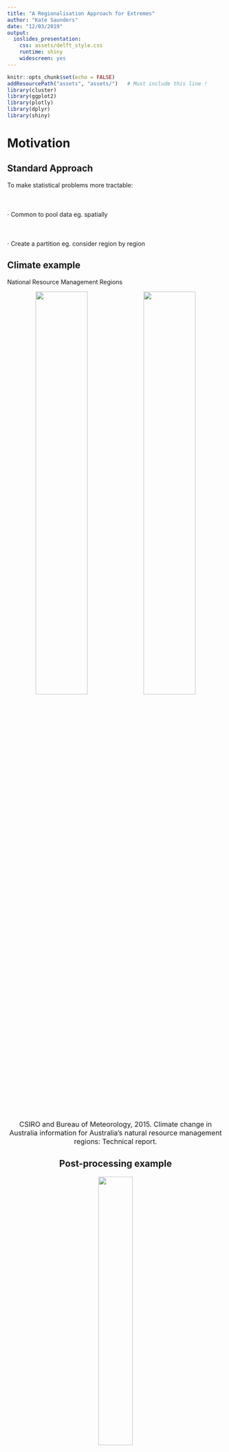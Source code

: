 ```yaml
---
title: "A Regionalisation Approach for Extremes"
author: "Kate Saunders"
date: "12/03/2019"
output: 
  ioslides_presentation:
    css: assets/delft_style.css
    runtime: shiny
    widescreen: yes
---
```

  
<style>
  .fullslide img {
    margin-top: -85px;
    margin-left: -60px;
    width: 900px; 
    height: 700px;
  }
</style>
  
```r
knitr::opts_chunk$set(echo = FALSE)
addResourcePath("assets", "assets/")   # Must include this line !
library(cluster)
library(ggplot2)
library(plotly)
library(dplyr)
library(shiny)
```

# Motivation

## Standard Approach

To make statistical problems more tractable:
  <br>
  <br>
  <br>
  <br>
  $\cdot$ Common to pool data eg. spatially
<br>
  <br>
  <br>
  <br>
  $\cdot$ Create a partition eg. consider region by region

## Climate example

National Resource Management Regions

<center>
<img src= "talk_img/NRM_sub_clusters.png" width = 49%>
<img src= "talk_img/NRM_super_clusters.png" width = 49%>
  
<font size="3">
CSIRO and Bureau of Meteorology, 2015. Climate change in Australia information for Australia's natural resource management regions: Technical report.
</font>

## Post-processing example

<center>
<img src= "talk_img/aerial_post_processing.png" width = 40%>
</center>
<br>
<font size="3">
Whan, Kirien, and Maurice Schmeits. "Comparing area probability forecasts of (extreme) local precipitation using parametric and machine learning statistical postprocessing methods." Monthly Weather Review 146.11 (2018): 3651-3673.</font>


## Question 

<br><br><br><br><br>
<font color="2292B5">**How should partition regions for the analysis of extremes?** </font> 

## Application

```r
wdir = paste(getwd(), "data", sep = "/")
mainland_df = readRDS(paste(wdir, "mainland_df.rds", sep =  "/"))
tas_df = readRDS(paste(wdir, "tas_df.rds", sep =  "/"))
coords = readRDS(paste(wdir, "region_coords.rds", sep = "/")) %>%
dplyr::bind_rows()
station_plot <- ggplot(data = coords) +
geom_point(aes(x = longitude, y = latitude), size = 0.2, alpha = 0.5) +
geom_path(data = mainland_df, aes(x = Long, y =Lat)) +
geom_path(data = tas_df, aes(x = Long, y =Lat)) +
xlab("Longitude") +
ylab("Latitude") +
ggtitle("Station Locations") +
coord_fixed() +
theme_bw()
station_plot
```
<font color="2292B5">**Create regions that are likely to experience similar impacts** </font>

## Regionalisation

<center>
<img src= "talk_img/aus_regionalisation.png" width = 70%>

<font color="2292B5">**These regions can then inform our statistical analysis** </font>

## Outline 

<font color="2292B5">**1. Regionalisation** </font>

* Clustering
* Dependence of bivariate extremes
* Practicalities
* Classification

<font color="2292B5">**2. Visualise spatial dependence** </font>

* Max-stable processes

<!-- <font color="2292B5">**3. Spatial post-processing** </font> -->


# Regionalisation

## Clustering Distance

<br><br>
<font color="2292B5">**Require:**</font> Measure of closeness between two locations<br/ >
<br><br>
<font color="2292B5">**Want:**</font> Form clusters based on extremal dependence<br/ >
<br><br>
<font color="2292B5">**Solution:**</font> The F-madogram distance</br>

<br><br><br><br>
<font size="3">
Bernard, Elsa, et al. "Clustering of maxima: Spatial dependencies among heavy rainfall in France." Journal of Climate 26.20 (2013): 7929-7937.
</font>

## F-madogram distance

<font color="2292B5">$$d(x_i, x_j) = \tfrac{1}{2} \mathbb{E} \left[ \left| F_i(M_{x_i}) - F_j(M_{x_j}) \right| \right]$$</font>
where
<font color="2292B5">$M_{x_i}$</font> is the annual maximum rainfall at location
<font color="2292B5">$x_i \in \mathbb{R}^2$</font> and <font color="2292B5">$F_i$</font> is the distribution function of
<font color="2292B5">$M_{x_i}$</font>.

<br>
<font color="2292B5"> **Advantages:** </font>

* Only use the raw block (annual) maxima
* No information about climate or topography
* Non-parametric estimation (fast)

<br>
<font size="3">
Cooley, D., Naveau, P. and Poncet, P., 2006. Variograms for spatial max-stable random fields. In Dependence in probability and statistics (pp. 373-390). Springer, New York, NY.
</font>

<div class="notes">
- In spatial statistics normally we have a notion of how close two things are using the variogram
- For heavy-tail distribution (problem) variance isn't finite
- Fmadogram gets aroudn this by using distribution funcitons
- Estiamte this distance non-parametrically
- Just going to consider hte clustering in terms of hte dependence
</div>
  
## Extremal Coefficient
  
For <font color="2292B5">$M_{x_i}$</font> and
<font color="2292B5">$M_{x_j}$</font> with common Fréchet marginals is
<font color="2292B5">$$\mathbb{P}\left( M_{x_i} \leq z, M_{x_j} \leq z \right) = \left[\mathbb{P}(M_{x_i}\leq z)\mathbb{P}(M_{x_i}\leq z)) \right]^{\tfrac{1}{2}\theta(x_i - x_j)}. %= \exp\left(\dfrac{-\theta(h)}{z}\right),$$</font>
  where <font color="2292B5">$\theta(x_i - x_j)$</font> is the extremal coefficient and the range of <font color="2292B5">$\theta(x_i - x_j)$ is $[1 , 2]$</font>.

Can express the F-madogram as:
  <font color="2292B5">
  $$d(x_i, x_j) = \dfrac{\theta(x_i - x_j) - 1}{2(\theta(x_i - x_j) + 1)},$$</font>
  so the range of <font color="2292B5">$d(x_i, x_j)$</font> is <font color="2292B5">$[0 , 1/6]$</font>.

<div class="notes">
  - Extremal coefficient is a measure for parital dependence
- Using it for clustering, means our clsuters will have a natural interpretation
- Importnat to note the range (talk about that again in a little bit)
</div>
  
## Clustering
<br><br>
$\checkmark$ Distance

<br><br><br>
  $?$ Algorithm

## K-Medoids Clustering and PAM

1. Randomly select an initial set of <font color="2292B5">$K$</font> stations. These are the set of the initial medoids.
2. Assign each station, <font color="2292B5">$x_i$</font>, to its closest medoid, <font color="2292B5">$m_k$</font>, based on the F-madogram distance.
3. For each cluster, <font color="2292B5">$C_k$</font>, update the medoid according to
<font color="2292B5">
  $$m_k = \mathop{\mathrm{argmin}}\limits_{x_i \in C_k} \sum_{x_j \in C_k} d(x_i, x_j).$$</font>
  4. Repeat steps 2. -- 4. until the medoids are no longer updated.

<br>
  <font size="3">Kaufman, L. and Rousseeuw, P.J., 1990. Partitioning around medoids (PAM). Finding groups in data: an introduction to cluster analysis, pp.68-125.</font>
  
## Example: Southwest Western Australia
  
```r

plot_coords = readRDS(paste(wdir, "plot_coords.rds", sep =  "/"))
text.type.large <- element_text(size = 12)
text.type.small <- element_text(size = 11)

gg_color_hue <- function(n) {
  hues = seq(15, 375, length = n + 1)
  hcl(h = hues, l = 65, c = 100)[1:n]
}

plot_coords <- plot_coords %>%
  mutate(temp = if_else(distance_type == plot_coords$distance_type[1],
                        T, F)) %>%
  mutate(cluster_id = cluster_id + temp*10) %>%
  mutate(cluster_id = if_else(cluster_id == 12, 1, cluster_id)) %>%
  mutate(cluster_id = if_else(cluster_id == 11, 3, cluster_id)) %>%
  mutate(cluster_id = if_else(cluster_id == 15, 2, cluster_id)) %>%
  mutate(cluster_id = if_else(cluster_id == 17, 4, cluster_id)) %>%
  mutate(cluster_id = if_else(cluster_id == 13, 7, cluster_id)) %>%
  mutate(cluster_id = if_else(cluster_id == 16, 5, cluster_id)) %>%
  mutate(cluster_id = if_else(cluster_id == 14, 6, cluster_id))

plot_title = "K-medoids clustering"

cluster_plot <- ggplot() +
  geom_point(data = plot_coords %>% 
               filter(distance_type == plot_coords$distance_type[1]),
             aes(x = longitude, y = latitude,
                 col = as.factor(cluster_id),
                 shape = as.factor(cluster_id%%6),
                 key = cluster_id), size = 0.8) + #,
  # group = distance_type)) +
  coord_fixed() +
  # facet_wrap(~distance_type, ncol = 2) +
  geom_path(data = mainland_df, aes(x = Long, y = Lat)) +
  geom_path(data = tas_df, aes(x = Long, y = Lat)) +
  scale_x_continuous(limits = range(plot_coords$longitude) + c(-0.1, 0.1)) +
  scale_y_continuous(limits = range(plot_coords$latitude) + c(-0.1, 0.1)) +
  scale_color_manual(values = gg_color_hue(10)[c(1,2,3,4,5,6,7, rep(8,2))]) + 
  # red, orange, #brown, # green, #lightgreen, #light blue, #blue
  theme_bw() +
  xlab("Longitude") +
  ylab("Latitude") +
  ggtitle(plot_title) +
  theme(legend.position = "none",
        legend.text = text.type.small,
        strip.text.x = text.type.large,
        axis.text = text.type.small,
        plot.title = text.type.large,
        axis.title = text.type.large)

ggplotly(cluster_plot, source = "select", tooltip = c("key"))
```

## Example

Consider the <font color="2292B5"> $\max \{ \| x_i - x_j \|, 2\}$</font> as the clustering distance.
```r
set.seed(1)
cap = 2
theta = seq(0, 2*pi, length.out = 360)
circle = data.frame(x = cap*cos(theta), y = cap*sin(theta))

# CAP ON DISTANCE
xshift = 7

x0 = rnorm(500, 0, 1)
y0 = rnorm(500, 0, 1)

x1 = x0 + xshift
y1 = y0

x = c(x0,x1)
y = c(y0,y1)

DD = dist(cbind(x,y))
i = which(DD > cap)
DD[i] = cap

pam_clusters = pam(DD, k = 2)

k = 2
cap_df = data.frame(x,y)
cap_df$K = rep(k, nrow(cap_df))
cap_df$cluster_id = pam_clusters$clustering
cap_df$medoids_x = rep(NA, nrow(cap_df))
cap_df$medoids_y = rep(NA, nrow(cap_df))
cap_df$medoids_x[pam_clusters$medoids] = cap_df$x[pam_clusters$medoids]
cap_df$medoids_y[pam_clusters$medoids] = cap_df$y[pam_clusters$medoids]

kmedoids_eg1_plot <- ggplot() +
  geom_point(data = cap_df, aes(x=x, y=y,
                                col = as.factor(pam_clusters$clustering),
                                shape = as.factor(pam_clusters$clustering),
                                text = paste("Cluster ID:", as.factor(pam_clusters$clustering)))) +
  scale_color_manual(values = c("purple", "orange")) +
  geom_point(data = cap_df, aes(x = medoids_x,
                                y = medoids_y),
             col = "black", shape = 20, size = 2) +
  geom_path(aes(x = circle$x, y = circle$y), linetype = "dashed") +
  geom_path(aes(x = circle$x + xshift, y = circle$y), linetype = "dashed") +
  coord_fixed() +
  xlab("") + ylab("") +
  theme_bw() +
  theme(legend.position = "none") +
  ggtitle("Example of K-Medoids showing spurious clustering")

ggplotly(kmedoids_eg1_plot, tooltip = c("text"))

```

## Density example

```r

xshift = 7
x0 = rnorm(1000, 0, 1)
y0 = rnorm(1000, 0, 1)

i = sample(1:length(x0), 100)
x1 = x0[i] + xshift
y1 = y0[i]

x = c(x0,x1)
y = c(y0,y1)

cap = 2
DD = dist(cbind(x,y))
i = which(DD > cap)
DD[i] = cap

pam_clusters_1 = pam(DD, k = 2)

plot_df = data.frame(x,y)
plot_df$K = paste("K = ", c(rep(2, length(x))))
plot_df$cluster_id = c(pam_clusters_1$clustering)
plot_df$medoids_x = rep(NA, nrow(plot_df))
plot_df$medoids_y = rep(NA, nrow(plot_df))
plot_df$medoids_x[pam_clusters_1$medoids] = plot_df$x[pam_clusters_1$medoids]
plot_df$medoids_y[pam_clusters_1$medoids] = plot_df$y[pam_clusters_1$medoids]

density_eg_plot <- ggplot(plot_df) +
  geom_point(aes(x = x, y = y,
                 col = as.factor(cluster_id),
                 shape = as.factor(cluster_id),
                 text = paste("Cluster ID:", as.factor(cluster_id)))) +
  geom_point(aes(x = medoids_x,
                 y = medoids_y),
             col = "black", shape = 20, size = 2) +
  coord_fixed() +
  theme_bw() +
  facet_wrap( ~ K, nrow = 2) +
  theme(legend.position = "none") +
  ggtitle("Station Density Example of K-Medoids")

ggplotly(density_eg_plot, tooltip = c("text"))

```

## Gridded data

* Ensure there are sufficient medoids

<br>
  
  * Spatial density is changed by land-sea and domain boundaries  

<br>
  
  * Tendancy toward clusters of equal size 

<br>
  
  * Clustering is in F-madogram space not Euclidean  

## Hierarchical Clustering

<center>
  <img src= "talk_img/TAS_linkage_average.png" width = 50%>
  </center>
  
  <font color="2292B5">**Linkage Rule:**</font>
  For each pair of clusters, <font color="2292B5">$C_k$</font> and <font color="2292B5">$C_k'$</font>
<!-- , define the distance between the clusters as -->
<font color="2292B5">$$d(C_k, C_{k'}) = \frac{1}{|C_k| |C_{k'}|} \sum_{x_k \in C_k} \sum_{x_{k'} \in C_{k'}} d(x_k, x_{k'}).$$</font>
  
  <!-- ## Hierarchical Clustering -->
  
  <!-- 1. Each station starts in its own cluster -->
  <!-- 2. For each pair of clusters, <font color="2292B5">$C_k$</font> and <font color="2292B5">$C_k'$</font>, define the distance between the clusters as -->
  <!-- <font color="2292B5">$$d(C_k, C_{k'}) = \frac{1}{|C_k| |C_{k'}|} \sum_{x_k \in C_k} \sum_{x_{k'} \in C_{k'}} d(x_k, x_{k'}).$$</font> -->
  <!-- 3. Merge the the clusters with the smallest distance -->
  <!-- 4. Update the distances relative to the new cluster -->
  <!-- 5. Repaet steps 3 - 5, until all points are combined in a single cluster -->
  
## Back to the first example
  
```r

plot_title = "Comparison"

plot_coords = readRDS(paste(wdir, "plot_coords.rds", sep =  "/"))

plot_coords <- plot_coords %>%
  mutate(temp = if_else(distance_type == plot_coords$distance_type[1],  
                        T, F)) %>%
  mutate(cluster_id = cluster_id + temp*10) %>%
  mutate(cluster_id = if_else(cluster_id == 12, 1, cluster_id)) %>%
  mutate(cluster_id = if_else(cluster_id == 11, 3, cluster_id)) %>%
  mutate(cluster_id = if_else(cluster_id == 15, 2, cluster_id)) %>%
  mutate(cluster_id = if_else(cluster_id == 17, 4, cluster_id)) %>%
  mutate(cluster_id = if_else(cluster_id == 13, 7, cluster_id)) %>%
  mutate(cluster_id = if_else(cluster_id == 16, 8, cluster_id)) %>%
  mutate(cluster_id = if_else(cluster_id == 14, 6, cluster_id)) 


cluster_plot1 <- ggplot() +
  geom_point(data = plot_coords,
             aes(x = longitude, y = latitude,
                 col = as.factor(cluster_id),
                 shape = as.factor(cluster_id%%6),
                 group = distance_type), size = 0.8) +
  coord_fixed() +
  facet_wrap(~distance_type, ncol = 2) +
  geom_path(data = mainland_df, aes(x = Long, y = Lat)) +
  geom_path(data = tas_df, aes(x = Long, y = Lat)) +
  scale_x_continuous(limits = range(plot_coords$longitude) + c(-0.1, 0.1)) +
  scale_y_continuous(limits = range(plot_coords$latitude) + c(-0.1, 0.1)) +
  scale_color_manual(values = gg_color_hue(10)[c(1,2,3,4,5,6,7, 8,9,10)]) + 
  theme_bw() +
  xlab("Longitude") +
  ylab("Latitude") +
  ggtitle(plot_title) +
  theme(legend.position = "none",
        legend.text = text.type.small,
        strip.text.x = text.type.large,
        axis.text = text.type.small,
        plot.title = text.type.large,
        axis.title = text.type.large)

# got a bug here - need to find out what it is!!!
# ggplotly(cluster_plot1)
cluster_plot1
```

## Classify

* Classify a station relative to its closest neighbours
* Use a weighted classification $w$-kNN

<center>
  <img src= "talk_img/classification.png" width = 65%>
  
  <div class="notes">
  * clustering is so good not really much need
* Need to be able to classify locations without a station
* Need to be able to identify regional boundaries
</div>
  
## Results
  
```r
shinyAppDir("shiny_apps/region_summary/", 
            options = list(width = "100%", height = 700))
```

## Choosing a cut height
  
  <center>
  <img src= "talk_img/missing_fmado.png" width = 100%>
  </center>
  
  <div class="notes">
  Depends on what you are trying to do?
  
  Lower cut heights ~0.115 stronger dependence

Higher cut heights ~0.133 weaer dependence

Low than 0.1 (very strong dependence, starts to decrease rapidly to zero - clusters become small)

Greater than 0.135 (very week depdence, starts to decrease rapidly to zero - clusters become small)

Depends on the topography as well
</div>
  
## Similar Dependence
  
  <br>
  <br>
  <br>
  <font color="2292B5"> **Where can we assume a common dependence structure for extremes?** </font >

<div class="notes">
* Created this regionalisation
* Used a measure for partial dependence
* How well do we do at creating regions of similar dependence
* Can we assume a similar dependence structure
</div>
  
# Visualising Dependence

## Max-stable Processes
  
<!-- <font color="2292B5"> **Advantages:** </font > -->

  * Extremes in continuous space with dependence <br/>
  <br/>
  * Natural extension from univariate extreme value theory  <br/>
  <br/>
  * Univariate marginal distributions are GEV distributions <br/>
  <br/>
  * Can simulate from these processes

## Max-Stable Definition

Let <font color="2292B5">$\{Z_i\}_{i \geq 1}$</font> be a sequence of independent copies of a stochastic process
<font color="2292B5">$\{ Z(x) : x \in \mathcal{X} \subset \mathbb{R}^2 \}$</font>. <br />
<br />
The process
<font color="2292B5">$Z(x)$</font> is max-stable, if there exist normalising functions,
<font color="2292B5">$\{a_n(x)\} \in \mathbb{R}^+$</font> and
<font color="2292B5">$\{b_n(x)\} \in \mathbb{R}$</font>, such that
<font color="2292B5">$$	Z(x) \stackrel{d}{=} \lim_{n\to\infty} \dfrac{ \max _{i=1,\dots,n} Z_i(x) - b_{n}(x) }{ a_{n}(x) }, \quad x \in \mathcal{X}.$$
</font>
If the limiting process for the partial maxima process exists and is non-degenerate, then it is a max-stable process.

(De Haan 2006)

## Spectral Representation

Any non-degenerate simple max-stable process
<font color="2292B5">$\{ Z(x): x \in \mathcal{X}\}$</font> defined on a compact set <font color="2292B5">$\mathcal{X} \subset \mathbb{R}^2$</font>, with continuous sample paths satisfies
<font color="2292B5">$$	Z(x) \stackrel{d}{=} \max_{i \geq 1} \zeta_i Y_i(x), \quad\quad x \in \mathcal{X}, $$</font>
where <font color="2292B5">$\{\zeta_i: i \geq 1 \}$</font> are points of a Poisson process on
<font color="2292B5">$(0, \infty)$</font> with intensity
<font color="2292B5">$\zeta^{-2}\hbox{d}\zeta$</font>, and
<font color="2292B5">$Y_i$</font> are independent copies of a non-negative stochastic process
<font color="2292B5">$\{Y(x): x\in \mathcal{X}\}$</font> with continuous sample paths such that the
<font color="2292B5">$\mathbb{E}\lbrace Y(x) \rbrace = 1$</font> for all
<font color="2292B5">$x \in \mathcal{X}$</font>.

(De Haan 1984, Schlather 2002)

## Parametric Forms

**Smith Process** (Smith 1990)
<font color="2292B5"> $$Y_i(x) = W(x-U_i; 0, \Sigma), \quad x \in \mathcal{X}$$</font>
where <font color="2292B5">$\mathcal{X} \in \mathbb{R}$</font>, <font color="2292B5"> $W(\cdot, 0, \Sigma)$</font> is the bivaraite Gaussian density, with mean zero and covariance matrix <font color="2292B5">$\Sigma$</font> and 
<font color="2292B5">$U_i$</font> are points of a homogeneous Poisson Process on <font color="2292B5">$\mathbb{R}^2$</font>.

**Extemal-t Process** (Otpiz 2013)
<font color="2292B5"> $$Y_i(x) = g(\nu) \max\{0, W_i(x)\}^\nu, \quad x \in \mathcal{X}$$</font>
where <font color="2292B5">$\nu \geq 1$</font>, <font color="2292B5"> $g(\nu)$</font> normalising constance and <font color="2292B5">$\{W_i(x):x \in \mathcal{X} \}$</font> are indpendent copies of a stationary standard Guassian process with correlation function <font color="2292B5">$\rho(h)$</font>.

## Smith Process (Canonical Example)
  
```r
shinyAppDir("shiny_apps/Maxstable_sim/",
  options = list(width = "100%", height = 700)
)
```

## Max-stable Process

<center>
<img src= "talk_img/unconditional_sims/Fig_UncondSim_10.jpeg" width = 24%>
<img src= "talk_img/unconditional_sims/Fig_UncondSim_7.jpeg" width = 24%>
<img src= "talk_img/unconditional_sims/Fig_UncondSim_8.jpeg" width = 24%>
<img src= "talk_img/unconditional_sims/Fig_UncondSim_9.jpeg" width = 24%>
<img src= "talk_img/unconditional_sims/Fig_UncondSim_1.jpeg" width = 24%>
<img src= "talk_img/unconditional_sims/Fig_UncondSim_3.jpeg" width = 24%>
<img src= "talk_img/unconditional_sims/Fig_UncondSim_4.jpeg" width = 24%>
<img src= "talk_img/unconditional_sims/Fig_UncondSim_5.jpeg" width = 24%>
<!-- <img src= "kate_img/unconditional_sims/Fig_UncondSim_6.jpeg" width = 24%> -->
<!-- <img src= "img/unconditional_sims/legend.png" width = 30%> <br> -->
<br />
<center>
<img src= "talk_img/unconditional_sims/legend.png" width = 30% align = "right">
</center>

<div class="notes">
- Realistic representations of the annual maximum rainfall field
- Create multiple realisations
- Evaluate largest rainfall in this region
- Aggregate extreme rainfall across the region
- Taken from an application in an earlier chapter, modelled influence of ENSO
on the marginal distributions, looked at aggregate measure for rainfall
- Neat maths under the hood here
- Taking the maximum over infinitely many replicates of our stochastic process
</div>
  
## Visualising Dependence
  
* Visualise the partition using elliptical level curves

<br>

* Centre the curve on the centroid of cluster $k$ <font color="2292B5">$\mathbf{c_k}$</font>

<font color="2292B5">
  $$ \mathbb{P}(\| \mathbf{x} - \mathbf{c_k} \| < r) = 1 - \exp \left( \frac{-r^2}{2} \right)$$
  </font>

* Repeat fitting by sampling stations to understand uncertainty

<!-- * Size and direction of ellipses have a natural intepretation in terms dependence -->

## Southwest Western Australia

<center>
  <img src= "talk_img/smith_SWWA_high.jpg" width = 49%>
  </center>
  
## Tasmania
  
  <center>
  <img src= "talk_img/smith_TAS_low.jpg" width = 49%>
  <img src= "talk_img/smith_TAS_high.jpg" width = 49%>
  </center>

## Relevance to post-processing
  
<font size="3">
  Oesting, M., Schlather, M. and Friederichs, P., 2017. Statistical post-processing of forecasts for extremes using bivariate Brown-Resnick processes with an application to wind gusts. Extremes, 20(2), pp.309-332.
</font>
  
<font color="2292B5">**Perfect Prog Approach:**</font>  
Conditionally simulate an ensemble from the fitted max-stable process
<br>

<font color="2292B5">**Assumptions:**</font>   
The fitted statistical model is the truth  
<br>

<font color="2292B5">**Relevance:**</font>   
Need to ensure how we model the dependence is accurate

## Conclusions

* Create a regionalisation of based on extremal dependence

* Highlighted some considerations for clustering

* Used the regionalisation to inform fitting of max-stable models

* Visualised extremal dependence

* Better idea of where a single dependence structure can be assumed

## Future work

* Non-stationary dependence!
  
* Post-processing of compound events: Storm surge and Precipitation

**e.** K.R.Saunders@tudelft.nl

**t.** @katerobsau

**g.** github.com/katerobsau

## {.fullslide}

<center>
  <img src="talk_img/Storm_Vas.jpg">
</center>


## Standard Formulation

Let <font color="2292B5">$X_i$</font> be a sequence of iid random variables, define
<font color="2292B5">$$M_{n} = \max\{X_1, \dots, X_{n}\}.$$</font>

The distribution function of <font color="2292B5">$M_n$</font>  is
<font color="2292B5">$$\mathbb{P}(M_n \leq z) = \mathbb{P}(X_1 \leq z, \dots, X_n \leq z) = \mathbb{P}(X \leq z)^n = F(z)^n,$$</font>
where <font color="2292B5">$F(z)$</font>  is the distribution function of <font color="2292B5">$X$</font> .

Let <font color="2292B5">$z^F$</font>  denote the right endpoint of the support of <font color="2292B5">$F$</font> ,
<font color="2292B5">$$z^F = \sup \{z : F(z) < 1\},$$</font>
then as <font color="2292B5">$n \rightarrow \infty$</font>, <font color="2292B5">$F(z)^n \rightarrow 0$</font> for any <font color="2292B5">$z < z^F$</font>.

## GEV Distribution

If there exists sequences of constants
  <font color="2292B5">$\{a_n\} \in \mathbb{R}^+$</font> and
  <font color="2292B5">$\{b_n\} \in \mathbb{R}$</font>
  such that
<font color="2292B5">$$\mathbb{P} \left\{\dfrac{M_n - b_n}{a_n} \leq z \right \} \rightarrow G(z) \quad\hbox{as}\quad\, n \rightarrow \infty
$$</font>
where
  <font color="2292B5">$G(z)$</font> is a non-degenerate distribution function, then
  <font color="2292B5">$G(z)$</font> is a member of the generalised extreme value (GEV) family
<font color="2292B5">$$
 	G(z) = \exp \left\{ - \left[ 1 + \xi \left(\dfrac{z-\mu}{\sigma}\right) \right]_+^{-1 / \xi} \right\},$$</font>
where
  <font color="2292B5">$[v]_+ = \max \left\lbrace 0,v \right\rbrace$</font>,
  <font color="2292B5">$\mu \in \mathbb{R}$</font>,
  <font color="2292B5">$\sigma \in \mathbb{R}^+$</font> and
  <font color="2292B5">$\xi \in \mathbb{R}$</font>.
  
(Fisher and Tippett 1928, Gnendenko 1943)
\citep{fisher1928limiting, gnedenko1943distribution}

<!-- ## GEV Distribution -->

<!-- Parameters: location is <span style="color:#2292B5"> $\mu$ </span>, scale is <span style="color:#2292B5"> $\sigma$ </span> and the shape is <span style="color:#2292B5"> $\xi$ </span>. -->

<!-- ```{r, echo = FALSE} -->
<!-- shinyAppDir("shiny_apps/GEV_slider/",  -->
<!--   options = list(width = "100%", height = 700) -->
<!--    ) -->
<!-- ``` -->

## Practicalities

<font color="2292B5">**Why approximate the $\mathbb{P}(M_n \leq z)$ by the GEV distribution?**</font>  

<div class="notes">
Key Points:
- Most of the time, we don't have a lot of data
- Estimate the probability of rare events
- So events that we've only seen once or twice, or maybe never at all
- By approximating by the limit distribution, have justification for extrolapolation outside the range of our data
</div>

## Practicalities

<font color="lightgray">**Why approximate the $\mathbb{P}(M_n \leq z)$ by the GEV distribution?**</font>    
<br />  
<br />
<br />
<font color="2292B5">**Rainfall observations aren't independent**</font>  
<br />  
<br />
<br />

## Practicalities

<font color="lightgray">**Why approximate the $\mathbb{P}(M_n \leq z)$ by the GEV distribution?**</font>    
<br />  
<br />
<br />  
<font color="lightgray">**Rainfall observations aren't independent**</font>    
<br />  
<br />
<br /> 
<font color="2292B5">**Rainfall observations aren't identically distributed**</font>  
<!-- Okay - provided data meets conditions preventing long range dependence (Leadbetter 1983)   -->

## Modelling

<font color="2292B5">**Want to make inference about the extremes of a rainfall field**</font><br />
<center>
<img src= "kate_img/unconditional_sims/Fig_UncondSim_2.jpeg" width = 60%><br />
<center>
<img src= "kate_img/unconditional_sims/legend.png" width = 30% align = "right">

<div class="notes">
Want to understand how rainfall impacts a region
Not just point location
Moreover, also need to understand how extreme rainfall will impact locations without a station
Need a model that works in continuous space with dependence
</div>

<script src = "assets/delft.js"></script>  
